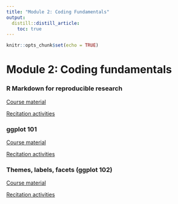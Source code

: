 ```yaml
---
title: "Module 2: Coding Fundamentals"
output:
  distill::distill_article:
    toc: true
---
```


```r
knitr::opts_chunk$set(echo = TRUE)
```

# Module 2: Coding fundamentals

### R Markdown for reproducible research

[Course material](2_03_rmarkdown/03_Rmd.html)

[Recitation activities](2_03_rmarkdown/03_Rmd_recitation.Rmd)

### ggplot 101

[Course material](2_04_ggplot/04_ggplot.html)

[Recitation activities](2_04_ggplot/04_ggplot_practice.Rmd)

### Themes, labels, facets (ggplot 102)

[Course material](2_05_themes_labels_facets/05_ggplot102.html)

[Recitation activities](2_05_themes_labels_facets/05_ggplot102_practice.Rmd)
